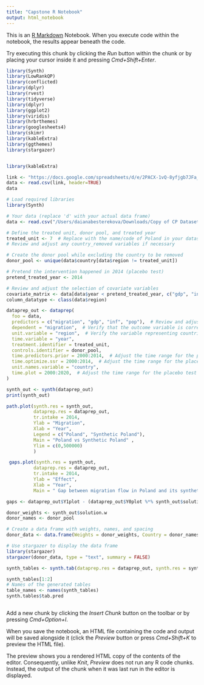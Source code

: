 ```yaml
---
title: "Capstone R Notebook"
output: html_notebook
---
```


This is an [R Markdown](http://rmarkdown.rstudio.com) Notebook. When you execute code within the notebook, the results appear beneath the code. 

Try executing this chunk by clicking the *Run* button within the chunk or by placing your cursor inside it and pressing *Cmd+Shift+Enter*. 

```r
library(Synth)
library(LowRankQP)
library(conflicted)
library(dplyr)
library(rvest)
library(tidyverse)
library(dplyr)
library(ggplot2)
library(viridis)
library(hrbrthemes)
library(googlesheets4)
library(skimr)
library(kableExtra)
library(ggthemes)
library(stargazer)
```


```r
```


```r
library(kableExtra)
```


```r
link <- "https://docs.google.com/spreadsheets/d/e/2PACX-1vQ-8yfjgb7JFa_q4MvpU0vqtE6dnLR2veB8B-XZq-SzVUQKft1Wu05uCMalln9eCjD6Jc4IrRyZPqtn/pub?output=csv"
data <- read.csv(link, header=TRUE)
data
```
```r
# Load required libraries
library(Synth)

# Your data (replace 'd' with your actual data frame)
data <- read.csv("/Users/daianabesterekova/Downloads/Copy of CP Datasets  - total_dataset.csv")

# Define the treated unit, donor pool, and treated year
treated_unit <- 7  # Replace with the name/code of Poland in your dataset
# Review and adjust any country_removed variables if necessary

# Create the donor pool while excluding the country to be removed
donor_pool <- unique(data$country[data$region != treated_unit])

# Pretend the intervention happened in 2014 (placebo test)
pretend_treated_year <- 2014

# Review and adjust the selection of covariate variables
covariate_matrix <- data[data$year < pretend_treated_year, c("gdp", "inf", "pop")]
column_datatype <- class(data$region)

dataprep_out <- dataprep(
  foo = data,
  predictors = c("migration", "gdp", "inf", "pop"),  # Review and adjust the predictors
  dependent = "migration",  # Verify that the outcome variable is correctly specified
  unit.variable = "region",  # Verify the variable representing countries/regions
  time.variable = "year",
  treatment.identifier = treated_unit,
  controls.identifier = donor_pool,
  time.predictors.prior = 2000:2014,  # Adjust the time range for the placebo test
  time.optimize.ssr = 2000:2014,  # Adjust the time range for the placebo test
  unit.names.variable = "country",
  time.plot = 2000:2020,  # Adjust the time range for the placebo test
)

synth_out <- synth(dataprep_out)
print(synth_out)
```


```r
path.plot(synth.res = synth_out,
          dataprep.res = dataprep_out,
          tr.intake = 2014,
          Ylab = "Migration",
          Xlab = "Year",
          Legend = c("Poland", "Synthetic Poland"),
          Main = "Poland vs Synthetic Poland" ,
          Ylim = c(0,500000)
          )
```

```r
 gaps.plot(synth.res = synth_out,
          dataprep.res = dataprep_out,
          tr.intake = 2014,
          Ylab = "Effect",
          Xlab = "Year",
          Main = " Gap between migration flow in Poland and its synthetic version")
```
```r
gaps <- dataprep_out$Y1plot - (dataprep_out$Y0plot %*% synth_out$solution.w)

donor_weights <- synth_out$solution.w
donor_names <- donor_pool

# Create a data frame with weights, names, and spacing
donor_data <- data.frame(Weights = donor_weights, Country = donor_names)

# Use stargazer to display the data frame
library(stargazer)
stargazer(donor_data, type = "text", summary = FALSE)
```


```r
synth_tables <- synth.tab(dataprep.res = dataprep_out, synth.res = synth_out)

synth_tables[1:2]
# Names of the generated tables
table_names <- names(synth_tables)
synth.tables$tab.pred

```
```r

```


Add a new chunk by clicking the *Insert Chunk* button on the toolbar or by pressing *Cmd+Option+I*.

When you save the notebook, an HTML file containing the code and output will be saved alongside it (click the *Preview* button or press *Cmd+Shift+K* to preview the HTML file). 

The preview shows you a rendered HTML copy of the contents of the editor. Consequently, unlike *Knit*, *Preview* does not run any R code chunks. Instead, the output of the chunk when it was last run in the editor is displayed.

